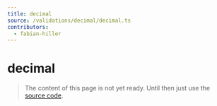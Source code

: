 ```yaml
---
title: decimal
source: /validations/decimal/decimal.ts
contributors:
  - fabian-hiller
---
```


# decimal

> The content of this page is not yet ready. Until then just use the [source code](https://github.com/fabian-hiller/valibot/blob/main/library/src/validations/decimal/decimal.ts).
